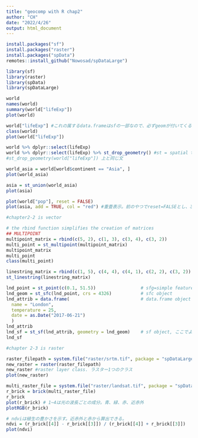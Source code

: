 ```yaml
---
title: "geocomp with R chap2"
author: "CH"
date: "2022/4/26"
output: html_document
---
```


```r
install.packages("sf")
install.packages("raster")
install.packages("spData")
remotes::install_github("Nowosad/spDataLarge")

library(sf)
library(raster)
library(spData)
library(spDataLarge)
```

```r
world
names(world)
summary(world["lifeExp"])
plot(world)
```

```r
world["lifeExp"] #これの属するdata.frameはsfの一部なので、必ずgeomが付いてくる
class(world)
plot(world["lifeExp"])

world %>% dplyr::select(lifeExp)
world %>% dplyr::select(lifeExp) %>% st_drop_geometry() #st = spatial type
#st_drop_geometry(world["lifeExp"]) 上と同じ文
```

```r
world_asia = world[world$continent == "Asia", ]
plot(world_asia)

asia = st_union(world_asia)
plot(asia)

plot(world["pop"], reset = FALSE)
plot(asia, add = TRUE, col = "red") #重畳表示。前のやつでreset=FALSEとし、次のでadd=TRUEとする。動かない。
```

```r
#chapter2-2 is vector

# the rbind function simplifies the creation of matrices
## MULTIPOINT
multipoint_matrix = rbind(c(5, 2), c(1, 3), c(3, 4), c(3, 2))
multi_point = st_multipoint(multipoint_matrix)
multipoint_matrix
multi_point
class(multi_point)

linestring_matrix = rbind(c(1, 5), c(4, 4), c(4, 1), c(2, 2), c(3, 2))
st_linestring(linestring_matrix)
```

```r
lnd_point = st_point(c(0.1, 51.5))                 # sfg=simple feature geometry  object
lnd_geom = st_sfc(lnd_point, crs = 4326)           # sfc object
lnd_attrib = data.frame(                           # data.frame object
  name = "London",
  temperature = 25,
  date = as.Date("2017-06-21")
  )
lnd_attrib
lnd_sf = st_sf(lnd_attrib, geometry = lnd_geom)    # sf object, ここでようやく使えるデータになる
lnd_sf
```

```r
#chapter 2-3 is raster

raster_filepath = system.file("raster/srtm.tif", package = "spDataLarge") #spDataパッケージのデータの読み出し
new_raster = raster(raster_filepath)
new_raster #raster layer class. ラスター1つのクラス
plot(new_raster)
```

```r
multi_raster_file = system.file("raster/landsat.tif", package = "spDataLarge")
r_brick = brick(multi_raster_file)
r_brick
plot(r_brick) # 1~4は光の波長ごとの成分。青、緑、赤、近赤外
plotRGB(r_brick)
```

```r
# ndviは植生の豊かさを示す。近赤外と赤から算出できる。
ndvi = (r_brick[[4]] - r_brick[[3]]) / (r_brick[[4]] + r_brick[[3]])
plot(ndvi)
```